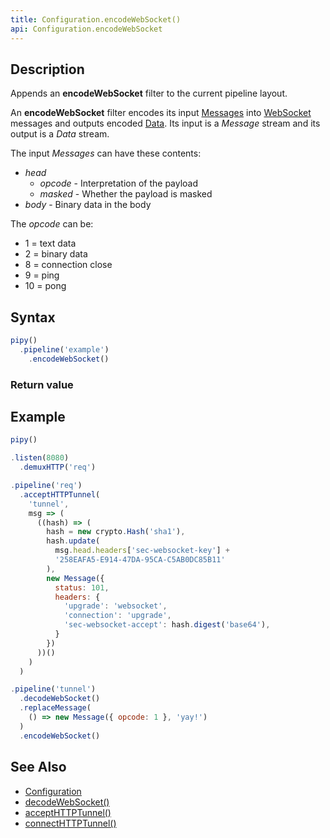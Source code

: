 ```yaml
---
title: Configuration.encodeWebSocket()
api: Configuration.encodeWebSocket
---
```


## Description

Appends an **encodeWebSocket** filter to the current pipeline layout.

An **encodeWebSocket** filter encodes its input [Messages](/reference/api/Message) into [WebSocket](https://en.wikipedia.org/wiki/WebSocket) messages and outputs encoded [Data](/reference/api/Data). Its input is a _Message_ stream and its output is a _Data_ stream.

<FilterDiagram
  name="encodeWebSocket"
  input="Message"
  output="Data"
/>

The input _Messages_ can have these contents:

* _head_
  - _opcode_ - Interpretation of the payload
  - _masked_ - Whether the payload is masked
* _body_ - Binary data in the body

The _opcode_ can be:

* 1 = text data
* 2 = binary data
* 8 = connection close
* 9 = ping
* 10 = pong

## Syntax

``` js
pipy()
  .pipeline('example')
    .encodeWebSocket()
```

### Return value

<ReturnValue/>

## Example

``` js
pipy()

.listen(8080)
  .demuxHTTP('req')

.pipeline('req')
  .acceptHTTPTunnel(
    'tunnel',
    msg => (
      ((hash) => (
        hash = new crypto.Hash('sha1'),
        hash.update(
          msg.head.headers['sec-websocket-key'] +
          '258EAFA5-E914-47DA-95CA-C5AB0DC85B11'
        ),
        new Message({
          status: 101,
          headers: {
            'upgrade': 'websocket',
            'connection': 'upgrade',
            'sec-websocket-accept': hash.digest('base64'),
          }
        })
      ))()
    )
  )

.pipeline('tunnel')
  .decodeWebSocket()
  .replaceMessage(
    () => new Message({ opcode: 1 }, 'yay!')
  )
  .encodeWebSocket()
```

## See Also

* [Configuration](/reference/api/Configuration)
* [decodeWebSocket()](/reference/api/Configuration/decodeWebSocket)
* [acceptHTTPTunnel()](/reference/api/Configuration/acceptHTTPTunnel)
* [connectHTTPTunnel()](/reference/api/Configuration/connectHTTPTunnel)
